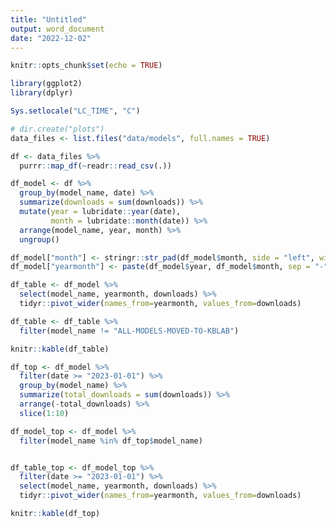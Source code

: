 ```yaml
---
title: "Untitled"
output: word_document
date: "2022-12-02"
---
```


```r
knitr::opts_chunk$set(echo = TRUE)
```

```r
library(ggplot2)
library(dplyr)

Sys.setlocale("LC_TIME", "C")

# dir.create("plots")
data_files <- list.files("data/models", full.names = TRUE)

df <- data_files %>%
  purrr::map_df(~readr::read_csv(.))

df_model <- df %>% 
  group_by(model_name, date) %>%
  summarize(downloads = sum(downloads)) %>%
  mutate(year = lubridate::year(date),
         month = lubridate::month(date)) %>%
  arrange(model_name, year, month) %>%
  ungroup()

df_model["month"] <- stringr::str_pad(df_model$month, side = "left", width = 2, pad = "0")
df_model["yearmonth"] <- paste(df_model$year, df_model$month, sep = "-")

df_table <- df_model %>%
  select(model_name, yearmonth, downloads) %>%
  tidyr::pivot_wider(names_from=yearmonth, values_from=downloads)

df_table <- df_table %>%
  filter(model_name != "ALL-MODELS-MOVED-TO-KBLAB")
```

```r
knitr::kable(df_table)
```

```r
df_top <- df_model %>%
  filter(date >= "2023-01-01") %>%
  group_by(model_name) %>%
  summarize(total_downloads = sum(downloads)) %>%
  arrange(-total_downloads) %>%
  slice(1:10)

df_model_top <- df_model %>%
  filter(model_name %in% df_top$model_name)


df_table_top <- df_model_top %>%
  filter(date >= "2023-01-01") %>%
  select(model_name, yearmonth, downloads) %>%
  tidyr::pivot_wider(names_from=yearmonth, values_from=downloads)

knitr::kable(df_top)
```


